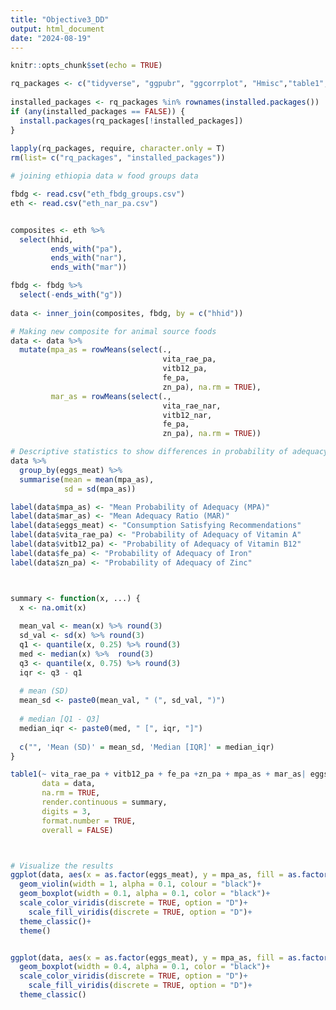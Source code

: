 ```yaml
---
title: "Objective3_DD"
output: html_document
date: "2024-08-19"
---
```


```r
knitr::opts_chunk$set(echo = TRUE)
```

```r
rq_packages <- c("tidyverse", "ggpubr", "ggcorrplot", "Hmisc","table1", "viridis")
 
installed_packages <- rq_packages %in% rownames(installed.packages())
if (any(installed_packages == FALSE)) {
  install.packages(rq_packages[!installed_packages])
}
 
lapply(rq_packages, require, character.only = T)
rm(list= c("rq_packages", "installed_packages"))
```
```r

# joining ethiopia data w food groups data 

fbdg <- read.csv("eth_fbdg_groups.csv")
eth <- read.csv("eth_nar_pa.csv")


composites <- eth %>% 
  select(hhid,
         ends_with("pa"),
         ends_with("nar"),
         ends_with("mar"))

fbdg <- fbdg %>% 
  select(-ends_with("g"))
  
data <- inner_join(composites, fbdg, by = c("hhid"))


```
```r
# Making new composite for animal source foods 
data <- data %>%
  mutate(mpa_as = rowMeans(select(.,
                                  vita_rae_pa,
                                  vitb12_pa,
                                  fe_pa,
                                  zn_pa), na.rm = TRUE),
         mar_as = rowMeans(select(.,
                                  vita_rae_nar,
                                  vitb12_nar,
                                  fe_pa,
                                  zn_pa), na.rm = TRUE))
```


```r
# Descriptive statistics to show differences in probability of adequacy for household's whose consumption satisfy the recommended amount compared to those who do not 
data %>% 
  group_by(eggs_meat) %>% 
  summarise(mean = mean(mpa_as), 
            sd = sd(mpa_as))

label(data$mpa_as) <- "Mean Probability of Adequacy (MPA)"
label(data$mar_as) <- "Mean Adequacy Ratio (MAR)"
label(data$eggs_meat) <- "Consumption Satisfying Recommendations"
label(data$vita_rae_pa) <- "Probability of Adequacy of Vitamin A"
label(data$vitb12_pa) <- "Probability of Adequacy of Vitamin B12"
label(data$fe_pa) <- "Probability of Adequacy of Iron"
label(data$zn_pa) <- "Probability of Adequacy of Zinc"



summary <- function(x, ...) {
  x <- na.omit(x)
  
  mean_val <- mean(x) %>% round(3)
  sd_val <- sd(x) %>% round(3)
  q1 <- quantile(x, 0.25) %>% round(3)
  med <- median(x) %>%  round(3)
  q3 <- quantile(x, 0.75) %>% round(3)
  iqr <- q3 - q1
  
  # mean (SD)
  mean_sd <- paste0(mean_val, " (", sd_val, ")")
  
  # median [Q1 - Q3]
  median_iqr <- paste0(med, " [", iqr, "]")
  
  c("", 'Mean (SD)' = mean_sd, 'Median [IQR]' = median_iqr)
}

table1(~ vita_rae_pa + vitb12_pa + fe_pa +zn_pa + mpa_as + mar_as| eggs_meat, 
       data = data, 
       na.rm = TRUE, 
       render.continuous = summary,
       digits = 3, 
       format.number = TRUE, 
       overall = FALSE)



# Visualize the results 
ggplot(data, aes(x = as.factor(eggs_meat), y = mpa_as, fill = as.factor(eggs_meat), color = as.factor(eggs_meat)))+
  geom_violin(width = 1, alpha = 0.1, colour = "black")+
  geom_boxplot(width = 0.1, alpha = 0.1, color = "black")+
  scale_color_viridis(discrete = TRUE, option = "D")+
    scale_fill_viridis(discrete = TRUE, option = "D")+
  theme_classic()+
  theme()


ggplot(data, aes(x = as.factor(eggs_meat), y = mpa_as, fill = as.factor(eggs_meat), color = as.factor(eggs_meat)))+
  geom_boxplot(width = 0.4, alpha = 0.1, color = "black")+
  scale_color_viridis(discrete = TRUE, option = "D")+
    scale_fill_viridis(discrete = TRUE, option = "D")+
  theme_classic()
```

